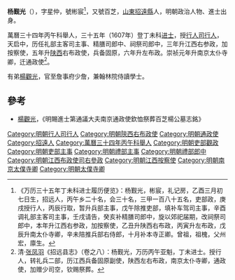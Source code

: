 '''杨觐光'''（{{bd|1585年||1635年||Yang}}），字星仲，號彬宸<ref>《万历三十五年丁未科进士履历便览》：杨觐光，彬宸，礼记房，乙酉三月初七日生，招远人，丙午乡二十名，会三十名，三甲一百八十五名，吏部政，庚戌授行人，丙辰行取，暂升兵部主事，戊午除推吏部，填补车驾司主事，辛酉调礼部主客司主事，壬戌请告，癸亥补精膳司郎中，旋以郊祀届期，改祠祭司郎中，本年升江西右参政，加按察使，乙丑升陕西右布政，丙寅升左布政，戊辰升南太仆寺卿，辛未陪推兵部右侍郎，十月补本寺正卿。曾祖，祖槐，父州宏，廪生。</ref>，又號百芝，[[山東|山東]][[招遠縣|招遠縣]]人，明朝政治人物、進士出身。

萬曆三十四年丙午科舉人，三十五年（1607年）登丁未科[[进士|进士]]，授[[行人司|行人司]][[行人|行人]]，天启中，历任礼部主客司主事、精膳司郎中、祠祭司郎中，三年升江西右参政，加按察使，五年升[[陕西|陕西]]右布政使，兵备固原，六年升左布政。崇祯元年升南京太仆寺卿，迁通政使<ref>清·[[张凤羽|张凤羽]]《招远县志》（卷之八）：杨觐光，万历丙午亚魁，丁未进士。授行人，转礼兵二部，历江西兵备固原副使，陕西左右布政，南京太仆寺卿，通政使，加赠少司空，钦赐祭葬。</ref>。

有弟[[楊觀光|楊觀光]]，官至詹事府少詹，兼翰林院侍讀學士。

==參考==
{{reflist}}
*[[楊觀光|楊觀光]]，《明賜進士第通議大夫南京通政使欽恤祭葬百芝楊公墓志銘》

{{明朝人物小作品}}
{{萬曆三十五年丁未科殿試金榜}}
{{DEFAULTSORT:Yang楊}}
[[Category:明朝行人司行人|Category:明朝行人司行人]]
[[Category:明朝陝西右布政使|Category:明朝陝西右布政使]]
[[Category:明朝通政使|Category:明朝通政使]]
[[Category:招遠人|Category:招遠人]]
[[Category:萬曆三十四年丙午科舉人|Category:萬曆三十四年丙午科舉人]]
[[Category:明朝吏部觀政|Category:明朝吏部觀政]]
[[Category:明朝吏部主事|Category:明朝吏部主事]]
[[Category:明朝禮部主事|Category:明朝禮部主事]]
[[Category:明朝禮部郎中|Category:明朝禮部郎中]]
[[Category:明朝江西布政使司右參政|Category:明朝江西布政使司右參政]]
[[Category:明朝江西按察使|Category:明朝江西按察使]]
[[Category:明朝南京太僕寺卿|Category:明朝南京太僕寺卿]]
[[Category:明朝太僕寺卿|Category:明朝太僕寺卿]]